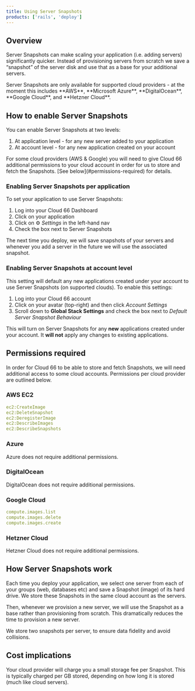 ```yaml
---
title: Using Server Snapshots
products: ['rails', 'deploy']
---
```


## Overview 

Server Snapshots can make scaling your application (i.e. adding servers) significantly quicker. Instead of provisioning servers from scratch we save a “snapshot” of the server disk and use that as a base for your additional servers. 

<Callout type="info" title="Server Snapshots availability">
Server Snapshots are only available for supported cloud providers - at the moment this includes **AWS**, **Microsoft Azure**, **DigitalOcean**, **Google Cloud**, and **Hetzner Cloud**.
</Callout>

## How to enable Server Snapshots

You can enable Server Snapshots at two levels:

1. At application level - for any new server added to your application
2. At account level - for any new application created on your account

<Callout type="warning" title="Some cloud providers require additional permissions">
For some cloud providers (AWS & Google) you will need to give Cloud 66 additional permissions to your cloud account in order for us to store and fetch the Snapshots. [See below](#permissions-required) for details. 
</Callout>

### Enabling Server Snapshots per application

To set your application to use Server Snapshots:

1. Log into your Cloud 66 Dashboard
2. Click on your application 
3. Click on ⚙️ *Settings* in the left-hand nav
4. Check the box next to Server Snapshots

The next time you deploy, we will save snapshots of your servers and whenever you add a server in the future we will use the associated snapshot.

### Enabling Server Snapshots at account level

This setting will default any new applications created under your account to use Server Snapshots (on supported clouds). To enable this settings:

1. Log into your Cloud 66 account
2. Click on your avatar (top-right) and then click *Account Settings*
3. Scroll down to **Global Stack Settings** and check the box next to *Default Server Snapshot Behaviour*

This will turn on Server Snapshots for any **new** applications created under your account. It **will not** apply any changes to existing applications. 

## Permissions required

In order for Cloud 66 to be able to store and fetch Snapshots, we will need additional access to some cloud accounts. Permissions per cloud provider are outlined below.

### AWS EC2

```yaml
ec2:CreateImage
ec2:DeleteSnapshot
ec2:DeregisterImage
ec2:DescribeImages
ec2:DescribeSnapshots
```

### Azure 

Azure does not require additional permissions.

### DigitalOcean

DigitalOcean does not require additional permissions.

### Google Cloud

```yaml
compute.images.list
compute.images.delete
compute.images.create
```

### Hetzner Cloud

Hetzner Cloud does not require additional permissions.

## How Server Snapshots work

Each time you deploy your application, we select one server from each of your groups (web, databases etc) and save a Snapshot (image) of its hard drive. We store these Snapshots in the same cloud account as the servers. 

Then, whenever we provision a new server, we will use the Snapshot as a base rather than provisioning from scratch. This dramatically reduces the time to provision a new server. 

We store two snapshots per server, to ensure data fidelity and avoid collisions.

## Cost implications

Your cloud provider will charge you a small storage fee per Snapshot. This is typically charged per GB stored, depending on how long it is stored (much like cloud servers).